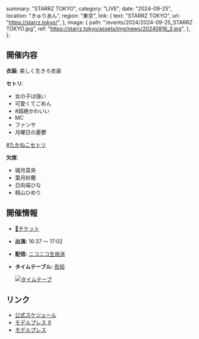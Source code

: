   summary: "STARRZ TOKYO",
  category: "LIVE",
  date: "2024-09-25",
  location: "きゅりあん",
  region: "東京",
  link: {
    text: "STARRZ TOKYO",
    url: "https://starrz.tokyo/",
  },
  image: {
    path: "/events/2024/2024-09-25_STARRZ TOKYO.jpg",
    ref: "https://starrz.tokyo/assets/img/news/20240816_3.jpg",
  },
};

## 開催内容

**衣装**: 美しく生きろ衣装

**セトリ**:

- 女の子は強い
- 可愛くてごめん
- #超絶かわいい
- MC
- ファンサ
- 月曜日の憂鬱

[#たかねこセトリ](https://x.com/Mikuru_hositani/status/1838860462995443978)

**欠席**:

- 城月菜央
- 葉月紗蘭
- 日向端ひな
- 籾山ひめり

## 開催情報

- [🎫チケット](https://w.pia.jp/t/starrz-tokyo/)
- **出演:** 16:37 ～ 17:02
- **配信:** [ニコニコ生放送](https://live.nicovideo.jp/watch/lv345701167)
- **タイムテーブル:** [告知](https://x.com/i/bookmarks?post_id=1831980736469233759)

  [![タイムテーブ](/events/2024/2024-09-25_STARRZ%20TOKYO_タイムテーブル.jpg)](/events/2024/2024-09-25_STARRZ%20TOKYO_タイムテーブル.jpg)

## リンク

- [公式スケジュール](https://takanenonadeshiko.jp/events/event/starrz-tokyo/)
- [モデルプレス X](https://x.com/modelpress/status/1824406111170204083)
- [モデルプレス](https://mdpr.jp/interview/detail/4351681)

